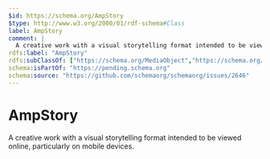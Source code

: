 ```yaml
---
$id: https://schema.org/AmpStory
$type: http://www.w3.org/2000/01/rdf-schema#Class
label: AmpStory
comment: |
  A creative work with a visual storytelling format intended to be viewed online, particularly on mobile devices.
rdfs:label: "AmpStory"
rdfs:subClassOf: ["https://schema.org/MediaObject","https://schema.org/CreativeWork"]
schema:isPartOf: "https://pending.schema.org"
schema:source: "https://github.com/schemaorg/schemaorg/issues/2646"
---
```


# AmpStory

A creative work with a visual storytelling format intended to be viewed online, particularly on mobile devices.

